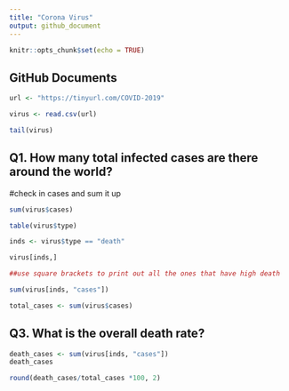 ```yaml
---
title: "Corona Virus"
output: github_document
---
```


```r
knitr::opts_chunk$set(echo = TRUE)
```

## GitHub Documents

```r
url <- "https://tinyurl.com/COVID-2019"

virus <- read.csv(url)

tail(virus)
```

## Q1. How many total infected cases are there around the world?
#check in cases and sum it up

```r
sum(virus$cases)
```

```r
table(virus$type)
```

```r
inds <- virus$type == "death"

virus[inds,]

##use square brackets to print out all the ones that have high death
```



```r
sum(virus[inds, "cases"])

total_cases <- sum(virus$cases)
```

## Q3. What is the overall death rate?

```r
death_cases <- sum(virus[inds, "cases"])
death_cases
```

```r
round(death_cases/total_cases *100, 2)
```






